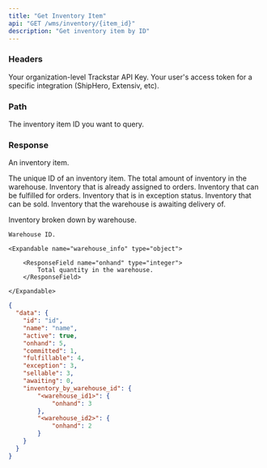 ```yaml
---
title: "Get Inventory Item"
api: "GET /wms/inventory/{item_id}"
description: "Get inventory item by ID"
---
```


### Headers

<ParamField header="x-trackstar-api-key" type="string" required>
  Your organization-level Trackstar API Key.
</ParamField>

<ParamField header="x-trackstar-access-token" type="string" required>
  Your user's access token for a specific integration (ShipHero, Extensiv, etc).
</ParamField>

### Path

<ParamField path="item_id" type="string" required>
  The inventory item ID you want to query.
</ParamField>

### Response

<ResponseField name="data" type="object">

An inventory item.

<Expandable title="Inventory Item" defaultOpen="true">

<ResponseField name="id" type="string">
  The unique ID of an inventory item.
</ResponseField>

<ResponseField name="name" type="string">
</ResponseField>

<ResponseField name="active" type="boolean">
</ResponseField>

<ResponseField name="onhand" type="integer">
  The total amount of inventory in the warehouse.
</ResponseField>

<ResponseField name="committed" type="integer">
  Inventory that is already assigned to orders.
</ResponseField>

<ResponseField name="fulfillable" type="integer">
  Inventory that can be fulfilled for orders.
</ResponseField>

<ResponseField name="exception" type="integer">
  Inventory that is in exception status.
</ResponseField>

<ResponseField name="sellable" type="integer">
  Inventory that can be sold.
</ResponseField>

<ResponseField name="awaiting" type="integer">
  Inventory that the warehouse is awaiting delivery of.
</ResponseField>

<ResponseField name="inventory_by_warehouse_id" type="dictionary">

  Inventory broken down by warehouse.

  <Expandable title="Inventory by Warehouse">

  <ResponseField name="warehouse_id_as_key" type="string">

    Warehouse ID.

    <Expandable name="warehouse_info" type="object">

        <ResponseField name="onhand" type="integer">
            Total quantity in the warehouse.
        </ResponseField>

    </Expandable>

  </ResponseField>

  </Expandable>

</ResponseField>

</Expandable>

</ResponseField>

<ResponseExample>

```json Response
{
  "data": {
    "id": "id",
    "name": "name",
    "active": true,
    "onhand": 5,
    "committed": 1,
    "fulfillable": 4,
    "exception": 3,
    "sellable": 3,
    "awaiting": 0,
    "inventory_by_warehouse_id": {
        "<warehouse_id1>": {
            "onhand": 3
        },
        "<warehouse_id2>": {
            "onhand": 2
        }
    }
  }
}
```

</ResponseExample>
